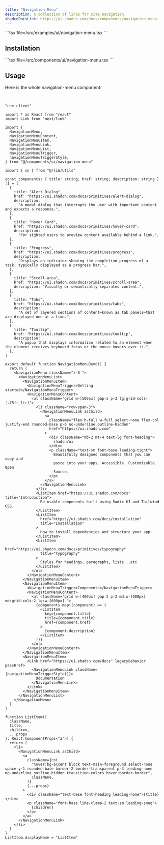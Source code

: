 ```yaml
---
title: "Navigation Menu"
description: A collection of links for site navigation.
shadcnDocsLink: https://ui.shadcn.com/docs/components/navigation-menu
---
```


<ComponentPreview component="navigation-menu">
  ```tsx file=<rootDir>/src/examples/ui/navigation-menu.tsx
  ```
</ComponentPreview>

## Installation

<Installation component="navigation-menu">
  ```tsx file=<rootDir>/src/components/ui/navigation-menu.tsx
  ```
</Installation>

## Usage

Here is the whole navigation-menu component:

<br />

```tsx
"use client"

import * as React from "react"
import Link from "next/link"

import {
  NavigationMenu,
  NavigationMenuContent,
  NavigationMenuItem,
  NavigationMenuLink,
  NavigationMenuList,
  NavigationMenuTrigger,
  navigationMenuTriggerStyle,
} from "@/components/ui/navigation-menu"

import { cn } from "@/lib/utils"

const components: { title: string; href: string; description: string }[] = [
  {
    title: "Alert Dialog",
    href: "https://ui.shadcn.com/docs/primitives/alert-dialog",
    description:
      "A modal dialog that interrupts the user with important content and expects a response.",
  },
  {
    title: "Hover Card",
    href: "https://ui.shadcn.com/docs/primitives/hover-card",
    description:
      "For sighted users to preview content available behind a link.",
  },
  {
    title: "Progress",
    href: "https://ui.shadcn.com/docs/primitives/progress",
    description:
      "Displays an indicator showing the completion progress of a task, typically displayed as a progress bar.",
  },
  {
    title: "Scroll-area",
    href: "https://ui.shadcn.com/docs/primitives/scroll-area",
    description: "Visually or semantically separates content.",
  },
  {
    title: "Tabs",
    href: "https://ui.shadcn.com/docs/primitives/tabs",
    description:
      "A set of layered sections of content—known as tab panels—that are displayed one at a time.",
  },
  {
    title: "Tooltip",
    href: "https://ui.shadcn.com/docs/primitives/tooltip",
    description:
      "A popup that displays information related to an element when the element receives keyboard focus or the mouse hovers over it.",
  },
]

export default function NavigationMenuDemo() {
  return (
    <NavigationMenu className="z-5 ">
      <NavigationMenuList>
        <NavigationMenuItem>
          <NavigationMenuTrigger>Getting started</NavigationMenuTrigger>
          <NavigationMenuContent>
            <ul className="grid w-[500px] gap-3 p-2 lg:grid-cols-[.75fr_1fr]">
              <li className="row-span-3">
                <NavigationMenuLink asChild>
                  <a
                    className="flex h-full w-full select-none flex-col justify-end rounded-base p-6 no-underline outline-hidden"
                    href="https://ui.shadcn.com"
                  >
                    <div className="mb-2 mt-4 text-lg font-heading">
                      shadcn/ui
                    </div>
                    <p className="text-sm font-base leading-tight">
                      Beautifully designed components that you can copy and
                      paste into your apps. Accessible. Customizable. Open
                      Source.
                    </p>
                  </a>
                </NavigationMenuLink>
              </li>
              <ListItem href="https://ui.shadcn.com/docs" title="Introduction">
                Re-usable components built using Radix UI and Tailwind CSS.
              </ListItem>
              <ListItem
                href="https://ui.shadcn.com/docs/installation"
                title="Installation"
              >
                How to install dependencies and structure your app.
              </ListItem>
              <ListItem
                href="https://ui.shadcn.com/docs/primitives/typography"
                title="Typography"
              >
                Styles for headings, paragraphs, lists...etc
              </ListItem>
            </ul>
          </NavigationMenuContent>
        </NavigationMenuItem>
        <NavigationMenuItem>
          <NavigationMenuTrigger>Components</NavigationMenuTrigger>
          <NavigationMenuContent>
            <ul className="grid w-[400px] gap-3 p-2 md:w-[500px] md:grid-cols-2 lg:w-[600px] ">
              {components.map((component) => (
                <ListItem
                  key={component.title}
                  title={component.title}
                  href={component.href}
                >
                  {component.description}
                </ListItem>
              ))}
            </ul>
          </NavigationMenuContent>
        </NavigationMenuItem>
        <NavigationMenuItem>
          <Link href="https://ui.shadcn.com/docs" legacyBehavior passHref>
            <NavigationMenuLink className={navigationMenuTriggerStyle()}>
              Documentation
            </NavigationMenuLink>
          </Link>
        </NavigationMenuItem>
      </NavigationMenuList>
    </NavigationMenu>
  )
}

function ListItem({
  className,
  title,
  children,
  ...props
}: React.ComponentProps<"a">) {
  return (
    <li>
      <NavigationMenuLink asChild>
        <a
          className={cn(
            "hover:bg-accent block text-main-foreground select-none space-y-1 rounded-base border-2 border-transparent p-3 leading-none no-underline outline-hidden transition-colors hover:border-border",
            className,
          )}
          {...props}
        >
          <div className="text-base font-heading leading-none">{title}</div>
          <p className="font-base line-clamp-2 text-sm leading-snug">
            {children}
          </p>
        </a>
      </NavigationMenuLink>
    </li>
  )
}
ListItem.displayName = "ListItem"
```